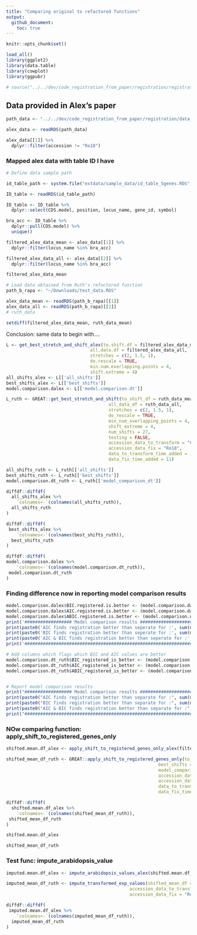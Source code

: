 ```yaml
---
title: "Comparing original to refactored functions"
output: 
  github_document:
    toc: true
---
```


```r
knitr::opts_chunk$set()

load_all()
library(ggplot2)
library(data.table)
library(cowplot)
library(ggpubr)

# source("../../dev/code_registration_from_paper/registration/registration_functions.R")
```

## Data provided in Alex's paper 

```r
path_data <- "../../dev/code_registration_from_paper/registration/data_for_registration.rds"

alex_data <- readRDS(path_data)
```

```r
alex_data[[1]] %>% 
  dplyr::filter(accession != "Ro18")
```

### Mapped alex data with table ID I have

```r
# Define data sample path 

id_table_path <- system.file("extdata/sample_data/id_table_5genes.RDS", package = "GREAT")

ID_table <- readRDS(id_table_path)

ID_table <- ID_table %>% 
  dplyr::select(CDS.model, position, locus_name, gene_id, symbol)

bra_acc <- ID_table %>% 
  dplyr::pull(CDS.model) %>% 
  unique()
```

```r
filtered_alex_data_mean <- alex_data[[1]] %>% 
  dplyr::filter(locus_name %in% bra_acc)

filtered_alex_data_all <- alex_data[[2]] %>% 
  dplyr::filter(locus_name %in% bra_acc)

filtered_alex_data_mean
```



```r
# Load data obtained from Ruth's refactored function
path_b_rapa <- "~/Downloads/test_data.RDS"

alex_data_mean <- readRDS(path_b_rapa)[[1]]
alex_data_all <- readRDS(path_b_rapa)[[2]]
# ruth_data
```

```r
setdiff(filtered_alex_data_mean, ruth_data_mean)
```

Conclusion: same data to begin with....

```r
L <- get_best_stretch_and_shift_alex(to.shift.df = filtered_alex_data_mean, 
                                all.data.df = filtered_alex_data_all, 
                                stretches = c(2, 1.5, 1), 
                                do.rescale = TRUE, 
                                min.num.overlapping.points = 4, 
                                shift.extreme = 4)
all_shifts_alex <- L[['all_shifts']]
best_shifts_alex <- L[['best_shifts']]
model.comparison.dalex <- L[['model.comparison.dt']]
```

```r
L_ruth <- GREAT::get_best_stretch_and_shift(to_shift_df = ruth_data_mean,
                                       all_data_df = ruth_data_all,
                                       stretches = c(2, 1.5, 1),
                                       do_rescale = TRUE,
                                       min_num_overlapping_points = 4,
                                       shift_extreme = 4,
                                       num_shifts = 27,
                                       testing = FALSE,
                                       accession_data_to_transform = "Col0",
                                       accession_data_fix = "Ro18",
                                       data_to_transform_time_added = 11,
                                       data_fix_time_added = 11)

all_shifts_ruth <- L_ruth[['all_shifts']]
best_shifts_ruth <- L_ruth[['best_shifts']]
model.comparison.dt_ruth <- L_ruth[['model_comparison_dt']]
```

```r
diffdf::diffdf(
  all_shifts_alex %>% 
    `colnames<-`(colnames(all_shifts_ruth)),
  all_shifts_ruth
)
```

```r
diffdf::diffdf(
 best_shifts_alex %>% 
    `colnames<-`(colnames(best_shifts_ruth)),
  best_shifts_ruth
)
```

```r
diffdf::diffdf(
model.comparison.dalex %>% 
    `colnames<-`(colnames(model.comparison.dt_ruth)),
 model.comparison.dt_ruth
)
```

### Finding difference now in reporting model comparison results

```r
model.comparison.dalex$BIC.registered.is.better <- (model.comparison.dalex$registered.BIC < model.comparison.dalex$seperate.BIC)
model.comparison.dalex$AIC.registered.is.better <- (model.comparison.dalex$registered.AIC < model.comparison.dalex$seperate.AIC)
model.comparison.dalex$ABIC.registered.is.better <- (model.comparison.dalex$BIC.registered.is.better & model.comparison.dalex$AIC.registered.is.better)
print('################## Model comparison results #######################')
print(paste0('AIC finds registration better than seperate for :', sum(model.comparison.dalex$AIC.registered.is.better), ' / ', nrow(model.comparison.dalex)))
print(paste0('BIC finds registration better than seperate for :', sum(model.comparison.dalex$BIC.registered.is.better), ' / ', nrow(model.comparison.dalex)))
print(paste0('AIC & BIC finds registration better than seperate for :', sum(model.comparison.dalex$ABIC.registered.is.better), ' / ', nrow(model.comparison.dalex)))
print('###################################################################')
```

```r
# Add columns which flags which BIC and AIC values are better
model.comparison.dt_ruth$BIC_registered_is_better <- (model.comparison.dt_ruth$registered.BIC < model.comparison.dt_ruth$separate.BIC)
model.comparison.dt_ruth$AIC_registered_is_better <- (model.comparison.dt_ruth$registered.AIC < model.comparison.dt_ruth$separate.AIC)
model.comparison.dt_ruth$ABIC_registered_is_better <- (model.comparison.dt_ruth$BIC_registered_is_better & model.comparison.dt_ruth$AIC_registered_is_better)


# Report model comparison results
print("################## Model comparison results #######################")
print(paste0("AIC finds registration better than separate for :", sum(model.comparison.dt_ruth$AIC_registered_is_better), " / ", nrow(model.comparison.dt_ruth)))
print(paste0("BIC finds registration better than separate for :", sum(model.comparison.dt_ruth$BIC_registered_is_better), " / ", nrow(model.comparison.dt_ruth)))
print(paste0("AIC & BIC finds registration better than separate for :", sum(model.comparison.dt_ruth$ABIC_registered_is_better), " / ", nrow(model.comparison.dt_ruth)))
print("###################################################################")
```

### NOw comparing function: apply_shift_to_registered_genes_only

```r
shifted.mean.df_alex <- apply_shift_to_registered_genes_only_alex(filtered_alex_data_mean, best_shifts_alex, model.comparison.dalex)
```

```r
shifted_mean_df_ruth <- GREAT::apply_shift_to_registered_genes_only(to_shift_df = ruth_data_mean,
                                                          best_shifts = best_shifts_ruth,
                                                          model_comparison_dt = model.comparison.dt_ruth,
                                                          accession_data_to_transform = "Col0",
                                                          accession_data_fix = "Ro18",
                                                          data_to_transform_time_added = 11,
                                                          data_fix_time_added = 11)
```

```r
diffdf::diffdf(
  shifted.mean.df_alex %>% 
    `colnames<-`(colnames(shifted_mean_df_ruth)),
 shifted_mean_df_ruth
)
```
```r
shifted.mean.df_alex
```
```r
shifted_mean_df_ruth
```

### Test func: impute_arabidopsis_value

```r
imputed.mean.df_alex <- impute_arabidopsis_values_alex(shifted.mean.df_alex)
```

```r
imputed_mean_df_ruth <- impute_transformed_exp_values(shifted_mean_df = shifted_mean_df_ruth,
                                               accession_data_to_transform = "Col0",
                                               accession_data_fix = "Ro18")
```


```r
diffdf::diffdf(
 imputed.mean.df_alex %>% 
    `colnames<-`(colnames(imputed_mean_df_ruth)),
  imputed_mean_df_ruth
)
```



